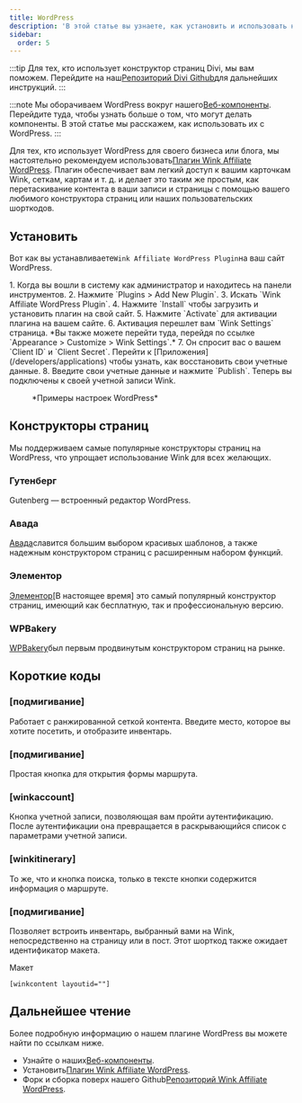 ```yaml
---
title: WordPress
description: 'В этой статье вы узнаете, как установить и использовать наш плагин WordPress.'
sidebar:
  order: 5
---
```


:::tip
Для тех, кто использует конструктор страниц Divi, мы вам поможем. Перейдите на наш[Репозиторий Divi Github](https://github.com/wink-travel/affiliate-wordpress-divi-plugin)для дальнейших инструкций.
:::

:::note
Мы оборачиваем WordPress вокруг нашего[Веб-компоненты](/developers/web-components). Перейдите туда, чтобы узнать больше о том, что могут делать компоненты. В этой статье мы расскажем, как использовать их с WordPress.
:::

Для тех, кто использует WordPress для своего бизнеса или блога, мы настоятельно рекомендуем использовать[Плагин Wink Affiliate WordPress](https://wordpress.org/plugins/wink2travel/).
Плагин обеспечивает вам легкий доступ к вашим карточкам Wink, сеткам, картам и т. д. и делает это таким же простым, как перетаскивание контента в ваши записи и страницы с помощью вашего любимого конструктора страниц или наших пользовательских шорткодов.

## Установить

Вот как вы устанавливаете`Wink Affiliate WordPress Plugin`на ваш сайт WordPress.

<Steps>
  1. Когда вы вошли в систему как администратор и находитесь на панели инструментов.
  2. Нажмите `Plugins > Add New Plugin`.
  3. Искать `Wink Affiliate WordPress Plugin`.
  4. Нажмите `Install` чтобы загрузить и установить плагин на свой сайт.
  5. Нажмите `Activate` для активации плагина на вашем сайте.
  6. Активация перешлет вам `Wink Settings` страница. *Вы также можете перейти туда, перейдя по ссылке `Appearance > Customize > Wink Settings`.*
  7. Он спросит вас о вашем `Client ID` и `Client Secret`. Перейти к [Приложения](/developers/applications) чтобы узнать, как восстановить свои учетные данные.
  8. Введите свои учетные данные и нажмите `Publish`. Теперь вы подключены к своей учетной записи Wink.
</Steps>


<figure>
  <CloudinaryImage width="350" height="760" resize="scale" quality="best" alt="Настройки плагина Wink Affiliate WordPress" src="academy/wink-wordpress-plugin-settings" errorImage="noimage_opaque_nyrtl0.png" />

  <figcaption>*Примеры настроек WordPress*</figcaption>
</figure>


##

## Конструкторы страниц

Мы поддерживаем самые популярные конструкторы страниц на WordPress, что упрощает использование Wink для всех желающих.

### Гутенберг

Gutenberg — встроенный редактор WordPress.

### Авада

[Авада](https://avada.com)славится большим выбором красивых шаблонов, а также надежным конструктором страниц с расширенным набором функций.

### Элементор

[Элементор](https://elementor.com)\[В настоящее время] это самый популярный конструктор страниц, имеющий как бесплатную, так и профессиональную версию.

### WPBakery

[WPBakery](https://wpbakery.com)был первым продвинутым конструктором страниц на рынке.

## Короткие коды

### \[подмигивание]

Работает с ранжированной сеткой контента. Введите место, которое вы хотите посетить, и отобразите инвентарь.

### \[подмигивание]

Простая кнопка для открытия формы маршрута.

### \[winkaccount]

Кнопка учетной записи, позволяющая вам пройти аутентификацию. После аутентификации она превращается в раскрывающийся список с параметрами учетной записи.

### \[winkitinerary]

То же, что и кнопка поиска, только в тексте кнопки содержится информация о маршруте.

### \[подмигивание]

Позволяет встроить инвентарь, выбранный вами на Wink, непосредственно на страницу или в пост. Этот шорткод также ожидает идентификатор макета.

Макет

```
[winkcontent layoutid=""]
```

## Дальнейшее чтение

Более подробную информацию о нашем плагине WordPress вы можете найти по ссылкам ниже.

* Узнайте о наших[Веб-компоненты](/developers/web-components).
* Установить[Плагин Wink Affiliate WordPress](https://wordpress.org/plugins/wink2travel/).
* Форк и сборка поверх нашего Github[Репозиторий Wink Affiliate WordPress](https://github.com/wink-travel/wink-wordpress-plugin).

